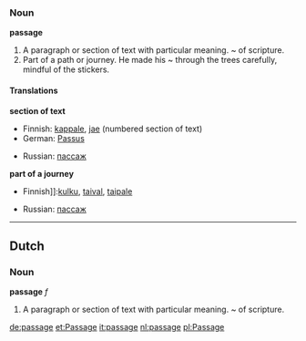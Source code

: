 ===Noun===
'''passage'''

#<!--DefA-->A paragraph or section of text with particular meaning.  ~ of scripture.
#<!--DefB-->Part of a path or journey. He made his ~ through the trees carefully, mindful of the stickers.

====Translations====
<!--DefA--> '''section of text'''
{{top}}
*Finnish: [[kappale]], [[jae]] (numbered section of text)
*German: [[Passus]]
{{mid}}
*Russian: [[пассаж]]
{{bottom}}

<!--DefB--> '''part of a journey'''
{{top}}
*Finnish]]:[[kulku]], [[taival]], [[taipale]]
{{mid}}
*Russian: [[пассаж]]
{{bottom}}

----
==Dutch==
===Noun===
'''passage''' ''f''

#<!--DefC-->A paragraph or section of text with particular meaning.  ~ of scripture.

[[de:passage]]
[[et:Passage]]
[[it:passage]]
[[nl:passage]]
[[pl:Passage]]